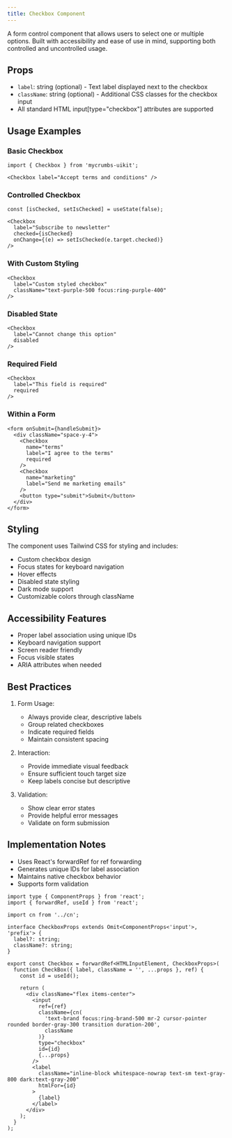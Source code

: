 ```yaml
---
title: Checkbox Component
---
```


A form control component that allows users to select one or multiple options. Built with accessibility and ease of use in mind, supporting both controlled and uncontrolled usage.

## Props

- `label`: string (optional) - Text label displayed next to the checkbox
- `className`: string (optional) - Additional CSS classes for the checkbox input
- All standard HTML input[type="checkbox"] attributes are supported

## Usage Examples

### Basic Checkbox
```tsx
import { Checkbox } from 'mycrumbs-uikit';

<Checkbox label="Accept terms and conditions" />
```

### Controlled Checkbox
```tsx
const [isChecked, setIsChecked] = useState(false);

<Checkbox
  label="Subscribe to newsletter"
  checked={isChecked}
  onChange={(e) => setIsChecked(e.target.checked)}
/>
```

### With Custom Styling
```tsx
<Checkbox
  label="Custom styled checkbox"
  className="text-purple-500 focus:ring-purple-400"
/>
```

### Disabled State
```tsx
<Checkbox
  label="Cannot change this option"
  disabled
/>
```

### Required Field
```tsx
<Checkbox
  label="This field is required"
  required
/>
```

### Within a Form
```tsx
<form onSubmit={handleSubmit}>
  <div className="space-y-4">
    <Checkbox
      name="terms"
      label="I agree to the terms"
      required
    />
    <Checkbox
      name="marketing"
      label="Send me marketing emails"
    />
    <button type="submit">Submit</button>
  </div>
</form>
```

## Styling

The component uses Tailwind CSS for styling and includes:
- Custom checkbox design
- Focus states for keyboard navigation
- Hover effects
- Disabled state styling
- Dark mode support
- Customizable colors through className

## Accessibility Features

- Proper label association using unique IDs
- Keyboard navigation support
- Screen reader friendly
- Focus visible states
- ARIA attributes when needed

## Best Practices

1. Form Usage:
   - Always provide clear, descriptive labels
   - Group related checkboxes
   - Indicate required fields
   - Maintain consistent spacing

2. Interaction:
   - Provide immediate visual feedback
   - Ensure sufficient touch target size
   - Keep labels concise but descriptive

3. Validation:
   - Show clear error states
   - Provide helpful error messages
   - Validate on form submission

## Implementation Notes

- Uses React's forwardRef for ref forwarding
- Generates unique IDs for label association
- Maintains native checkbox behavior
- Supports form validation



```tsx
import type { ComponentProps } from 'react';
import { forwardRef, useId } from 'react';

import cn from '../cn';

interface CheckboxProps extends Omit<ComponentProps<'input'>, 'prefix'> {
  label?: string;
  className?: string;
}

export const Checkbox = forwardRef<HTMLInputElement, CheckboxProps>(
  function CheckBox({ label, className = '', ...props }, ref) {
    const id = useId();

    return (
      <div className="flex items-center">
        <input
          ref={ref}
          className={cn(
            'text-brand focus:ring-brand-500 mr-2 cursor-pointer rounded border-gray-300 transition duration-200',
            className
          )}
          type="checkbox"
          id={id}
          {...props}
        />
        <label
          className="inline-block whitespace-nowrap text-sm text-gray-800 dark:text-gray-200"
          htmlFor={id}
        >
          {label}
        </label>
      </div>
    );
  }
);
